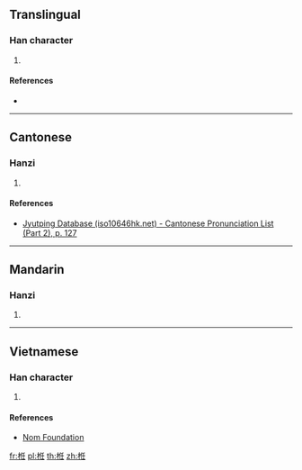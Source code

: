 {{character info/new}}
==Translingual==

===Han character===
{{Han char|rn=75|rad=木|as=06|sn=10|four=|canj=DOHG|ids=⿰[[木]][[任]]}}

# {{defn|Han|sort=木06}}

====References====
* {{Han ref|kx=0523.020|dkj=14712|dj=0910.260|hdz=21201.030|uh=6823|ud=26659}}

----

==Cantonese==

===Hanzi===
{{yue-hanzi|jyut=[[jam6]]|y=yam6}}

# {{defn|lang=yue|sort=木06}}

====References====
* [http://www.iso10646hk.net/jp/document/download.jsp Jyutping Database (iso10646hk.net) - Cantonese Pronunciation List (Part 2), p. 127]

----

==Mandarin==

===Hanzi===
{{cmn-hanzi|pin=[[rěn]] ([[ren3]])|wg=jen<sup>3</sup>}}

# {{defn|lang=cmn|sort=木06}}

----

==Vietnamese==

===Han character===
{{vi-readings|rs=木06|hanviet=dằm}}

# {{defn|lang=vi|sort=木06}}

====References====
* [http://nomfoundation.org/common/nom_details.php?codepoint=6823 Nom Foundation]

[[fr:栣]]
[[pl:栣]]
[[th:栣]]
[[zh:栣]]